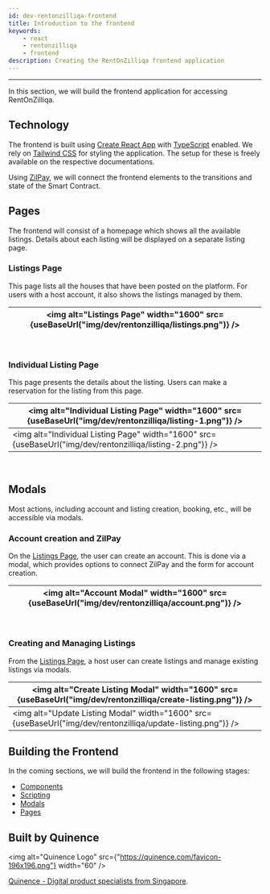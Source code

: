 ```yaml
---
id: dev-rentonzilliqa-frontend
title: Introduction to the frontend
keywords:
    - react
    - rentonzilliqa
    - frontend
description: Creating the RentOnZilliqa frontend application
---
```


---


In this section, we will build the frontend application for accessing RentOnZilliqa.

## Technology

The frontend is built using [Create React App](https://github.com/facebook/create-react-app) with [TypeScript](https://www.typescriptlang.org) enabled. We rely on [Tailwind CSS](https://tailwindcss.com) for styling the application. The setup for these is freely available on the respective documentations.

Using [ZilPay](https://zilpay.io), we will connect the frontend elements to the transitions and state of the Smart Contract.

## Pages

The frontend will consist of a homepage which shows all the available listings. Details about each listing will be displayed on a separate listing page.

### Listings Page

This page lists all the houses that have been posted on the platform. For users with a host account, it also shows the listings managed by them.

| <img alt="Listings Page" width="1600" src={useBaseUrl("img/dev/rentonzilliqa/listings.png")} /> |
| ----------------------------------------------------------------------------------------------- |

<br />

### Individual Listing Page

This page presents the details about the listing. Users can make a reservation for the listing from this page.

| <img alt="Individual Listing Page" width="1600" src={useBaseUrl("img/dev/rentonzilliqa/listing-1.png")} /> |
| ---------------------------------------------------------------------------------------------------------- |
| <img alt="Individual Listing Page" width="1600" src={useBaseUrl("img/dev/rentonzilliqa/listing-2.png")} /> |

<br />

## Modals

Most actions, including account and listing creation, booking, etc., will be accessible via modals.

### Account creation and ZilPay

On the [Listings Page](#listings-page), the user can create an account. This is done via a modal, which provides options to connect ZilPay and the form for account creation.

| <img alt="Account Modal" width="1600" src={useBaseUrl("img/dev/rentonzilliqa/account.png")} /> |
| ---------------------------------------------------------------------------------------------- |

<br />

### Creating and Managing Listings

From the [Listings Page](#listings-page), a host user can create listings and manage existing listings via modals.

| <img alt="Create Listing Modal" width="1600" src={useBaseUrl("img/dev/rentonzilliqa/create-listing.png")} /> |
| ------------------------------------------------------------------------------------------------------------ |
| <img alt="Update Listing Modal" width="1600" src={useBaseUrl("img/dev/rentonzilliqa/update-listing.png")} /> |

## Building the Frontend

In the coming sections, we will build the frontend in the following stages:

-   [Components](dev-rentonzilliqa-library.md)
-   [Scripting](dev-rentonzilliqa-scripting.md)
-   [Modals](dev-rentonzilliqa-modals.md)
-   [Pages](dev-rentonzilliqa-pages.md)

## Built by Quinence

<img
    alt="Quinence Logo"
    src={"https://quinence.com/favicon-196x196.png"}
    width="60"
/>

[Quinence - Digital product specialists from Singapore](https://quinence.com).
